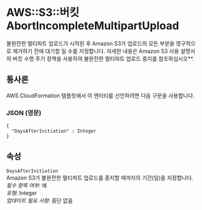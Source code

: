 # AWS::S3::버킷 AbortIncompleteMultipartUpload

불완전한 멀티파트 업로드가 시작된 후 Amazon S3가 업로드의 모든 부분을 영구적으로 제거하기 전에 대기할 일 수를 지정합니다. 자세한 내용은 Amazon S3 사용 설명서의 버킷 수명 주기 정책을 사용하여 불완전한 멀티파트 업로드 중지를 참조하십시오\*\*.

## 통사론

AWS CloudFormation 템플릿에서 이 엔터티를 선언하려면 다음 구문을 사용합니다.

### JSON (영문)

```
{
  "DaysAfterInitiation" : Integer
}
```

## 속성

`DaysAfterInitiation`  
Amazon S3가 불완전한 멀티파트 업로드를 중지할 때까지의 기간(일)을 지정합니다.  
_필수 항목 여부_: 예  
_유형_: Integer  
_업데이트 필요 사항_: 중단 없음
